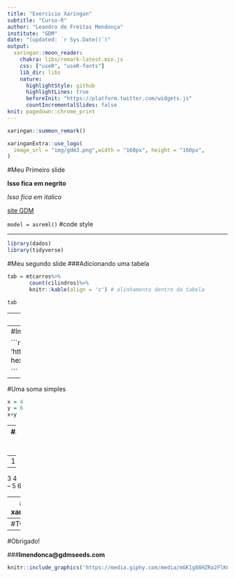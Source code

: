 ```yaml
---
title: "Exercicio Xaringan"
subtitle: "Curso-R"
author: "Leandro de Freitas Mendonça"
institute: "GDM"
date: "(updated: `r Sys.Date()`)"
output:
  xaringan::moon_reader:
    chakra: libs/remark-latest.min.js
    css: ["useR", "useR-fonts"]
    lib_dir: libs
    nature:
      highlightStyle: github
      highlightLines: true
      beforeInit: "https://platform.twitter.com/widgets.js"
      countIncrementalSlides: false
knit: pagedown::chrome_print
---
```


```r
xaringan::summon_remark()

```


```r
xaringanExtra::use_logo(
  image_url = "img/gdm3.png",width = "160px", height = "160px",
)
```


#Meu Primeiro slide

**Isso fica em negrito**

*Isso fica em italico*

[site GDM](http://gdmseeds.com/)

`model = asreml()` #code style

---

```r

library(dados)
library(tidyverse)

```

#Meu segundo slide
###Adicionando uma tabela

```r

tab = mtcarros%>%
       count(cilindros)%>%
       knitr::kable(align = 'c') # alinhamento dentro da tabela

tab

```

---
#Imagem da pasta img 

```r

knitr::include_graphics(path = 'img/gdm.png') # direrotirio dentro do .Rmd passa a ser o local onde fica o .Rmd (similar ao shiny)

```


---
#Imagem da internet 

```r
knitr::include_graphics(path = 'https://cienciadedatos.github.io/dados/reference/figures/dados-hex.png')

```
---
#Uma soma simples

```r
x = 4
y = 6
x+y

```

---
#Aparecer aos poucos

--
1 2

--
3 4
<br/> 
--
5 6

---
#Usando xaringanExtra

```r
knitr::include_graphics(path = 'img/seta-direita-verde.png')
```

###logo inserido com o xaringanExtra

---
#Tweets
<center><blockquote class="twitter-tweet"><p lang="und" dir="ltr"><a href="https://twitter.com/hashtag/Suez?src=hash&amp;ref_src=twsrc%5Etfw">#Suez</a> <a href="https://t.co/6fORB3hIE3">pic.twitter.com/6fORB3hIE3</a></p>&mdash; Leandro de Freitas Mendonça (@mendoncalf) <a href="https://twitter.com/mendoncalf/status/1375502899044831233?ref_src=twsrc%5Etfw">March 26, 2021</a></blockquote> <script async src="https://platform.twitter.com/widgets.js" charset="utf-8"></script></center>

---
#Obrigado!

###**lmendonca@gdmseeds.com**

```r

knitr::include_graphics('https://media.giphy.com/media/mGK1g88HZRa2FlKGbz/giphy.gif')

```
